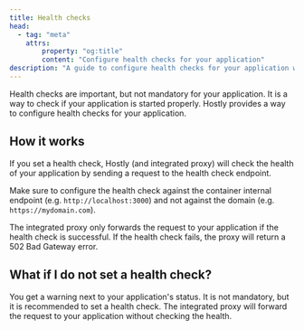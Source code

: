 ```yaml
---
title: Health checks
head:
  - tag: "meta"
    attrs:
        property: "og:title"
        content: "Configure health checks for your application"
description: "A guide to configure health checks for your application with Hostly."
---
```


Health checks are important, but not mandatory for your application. It is a way to check if your application is started properly. Hostly provides a way to configure health checks for your application.

## How it works

If you set a health check, Hostly (and integrated proxy) will check the health of your application by sending a request to the health check endpoint.

Make sure to configure the health check against the container internal endpoint (e.g. `http://localhost:3000`) and not against the domain (e.g. `https://mydomain.com`).

The integrated proxy only forwards the request to your application if the health check is successful. If the health check fails, the proxy will return a 502 Bad Gateway error.

## What if I do not set a health check?

You get a warning next to your application's status. It is not mandatory, but it is recommended to set a health check.
The integrated proxy will forward the request to your application without checking the health.
